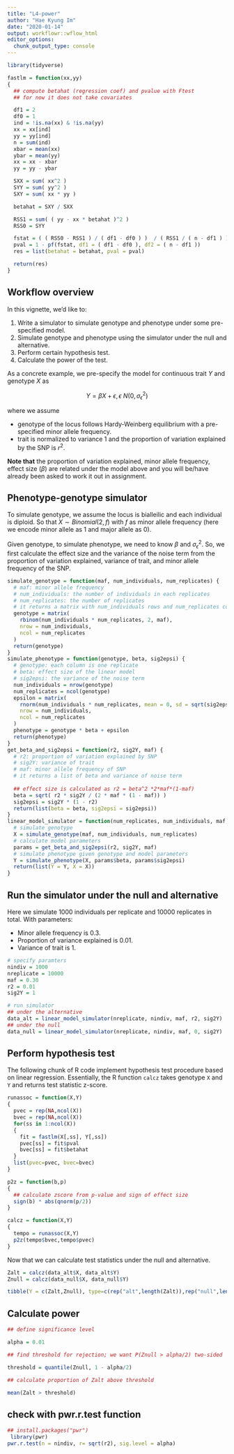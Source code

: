 ```yaml
---
title: "L4-power"
author: "Hae Kyung Im"
date: "2020-01-14"
output: workflowr::wflow_html
editor_options:
  chunk_output_type: console
---
```


```r
library(tidyverse)
```

```r

fastlm = function(xx,yy)
{
  ## compute betahat (regression coef) and pvalue with Ftest
  ## for now it does not take covariates

  df1 = 2
  df0 = 1
  ind = !is.na(xx) & !is.na(yy)
  xx = xx[ind]
  yy = yy[ind]
  n = sum(ind)
  xbar = mean(xx)
  ybar = mean(yy)
  xx = xx - xbar
  yy = yy - ybar

  SXX = sum( xx^2 )
  SYY = sum( yy^2 )
  SXY = sum( xx * yy )

  betahat = SXY / SXX

  RSS1 = sum( ( yy - xx * betahat )^2 )
  RSS0 = SYY

  fstat = ( ( RSS0 - RSS1 ) / ( df1 - df0 ) )  / ( RSS1 / ( n - df1 ) )
  pval = 1 - pf(fstat, df1 = ( df1 - df0 ), df2 = ( n - df1 ))
  res = list(betahat = betahat, pval = pval)

  return(res)
}

```

## Workflow overview

In this vignette, we'd like to:

1. Write a simulator to simulate genotype and phenotype under some pre-specified model.
2. Simulate genotype and phenotype using the simulator under the null and alternative.
3. Perform certain hypothesis test. 
4. Calculate the power of the test.

As a concrete example, we pre-specify the model for continuous trait $Y$ and genotype $X$ as

$$Y = \beta X + \epsilon, \epsilon ~ N(0, \sigma_\epsilon^2)$$

where we assume 

* genotype of the locus follows Hardy-Weinberg equilibrium with a pre-specified minor allele frequency. 
* trait is normalized to variance 1 and the proportion of variation explained by the SNP is $r^2$.

**Note that** the proportion of variation explained, minor allele frequency, effect size ($\beta$) are related under the model above and you will be/have already been asked to work it out in assignment. 


## Phenotype-genotype simulator

To simulate genotype, we assume the locus is bialleilic and each individual is diploid. So that $X \sim Binomial(2, f)$ with $f$ as minor allele frequency (here we encode minor allele as 1 and major allele as 0).

Given genotype, to simulate phenotype, we need to know $\beta$ and $\sigma_\epsilon^2$. So, we first calculate the effect size and the variance of the noise term from the proportion of variation explained, variance of trait, and minor allele frequency of the SNP.

```r
simulate_genotype = function(maf, num_individuals, num_replicates) {
  # maf: minor allele frequency
  # num_individuals: the number of individuals in each replicates
  # num_replicates: the number of replicates
  # it returns a matrix with num_individuals rows and num_replicates columns
  genotype = matrix( 
    rbinom(num_individuals * num_replicates, 2, maf), 
    nrow = num_individuals, 
    ncol = num_replicates 
  )
  return(genotype)
}
simulate_phenotype = function(genotype, beta, sig2epsi) {
  # genotype: each column is one replicate 
  # beta: effect size of the linear model
  # sig2epsi: the variance of the noise term
  num_individuals = nrow(genotype)
  num_replicates = ncol(genotype)
  epsilon = matrix( 
    rnorm(num_individuals * num_replicates, mean = 0, sd = sqrt(sig2epsi)), 
    nrow = num_individuals, 
    ncol = num_replicates 
  )
  phenotype = genotype * beta + epsilon
  return(phenotype)
}
get_beta_and_sig2epsi = function(r2, sig2Y, maf) {
  # r2: proportion of variation explained by SNP
  # sig2Y: variance of trait
  # maf: minor allele frequency of SNP
  # it returns a list of beta and variance of noise term
  
  ## effect size is calculated as r2 = beta^2 *2*maf*(1-maf)
  beta = sqrt( r2 * sig2Y / (2 * maf * (1 - maf)) )
  sig2epsi = sig2Y * (1 - r2)
  return(list(beta = beta, sig2epsi = sig2epsi))
}
linear_model_simulator = function(num_replicates, num_individuals, maf, r2, sig2Y) {
  # simulate genotype
  X = simulate_genotype(maf, num_individuals, num_replicates)
  # calculate model parameters
  params = get_beta_and_sig2epsi(r2, sig2Y, maf)
  # simulate phenotype given genotype and model parameters
  Y = simulate_phenotype(X, params$beta, params$sig2epsi)
  return(list(Y = Y, X = X))
}
```

## Run the simulator under the null and alternative

Here we simulate 1000 individuals per replicate and 10000 replicates in total. With parameters:

* Minor allele frequency is 0.3. 
* Proportion of variance explained is 0.01.
* Variance of trait is 1.

```r
# specify paramters
nindiv = 1000
nreplicate = 10000
maf = 0.30
r2 = 0.01
sig2Y = 1

# run simulator 
## under the alternative
data_alt = linear_model_simulator(nreplicate, nindiv, maf, r2, sig2Y)
## under the null
data_null = linear_model_simulator(nreplicate, nindiv, maf, 0, sig2Y)  
```


## Perform hypothesis test

The following chunk of R code implement hypothesis test procedure based on linear regression. Essentially, the R function `calcz` takes genotype `X` and `Y` and returns test statistic z-score. 

```r
runassoc = function(X,Y)
{
  pvec = rep(NA,ncol(X))
  bvec = rep(NA,ncol(X))
  for(ss in 1:ncol(X))
  {
    fit = fastlm(X[,ss], Y[,ss])
    pvec[ss] = fit$pval  
    bvec[ss] = fit$betahat
  }
  list(pvec=pvec, bvec=bvec)
}

p2z = function(b,p)
{
  ## calculate zscore from p-value and sign of effect size
  sign(b) * abs(qnorm(p/2))
}

calcz = function(X,Y)
{
  tempo = runassoc(X,Y)
  p2z(tempo$bvec,tempo$pvec)
}
```

Now that we can calculate test statistics under the null and alternative.

```r
Zalt = calcz(data_alt$X, data_alt$Y)
Znull = calcz(data_null$X, data_null$Y)

tibble(Y = c(Zalt,Znull), type=c(rep("alt",length(Zalt)),rep("null",length(Znull))) ) %>% ggplot(aes(Y,fill=type)) + geom_density(color=NA,alpha=0.6) + theme_bw(base_size = 15)

```

## Calculate power

```r

## define significance level

alpha = 0.01

## find threshold for rejection; we want P(Znull > alpha/2) two-sided

threshold = quantile(Znull, 1 - alpha/2)

## calculate proportion of Zalt above threshold

mean(Zalt > threshold)


```

## check with pwr.r.test function

```r

## install.packages("pwr")
 library(pwr)
pwr.r.test(n = nindiv, r= sqrt(r2), sig.level = alpha)

```

